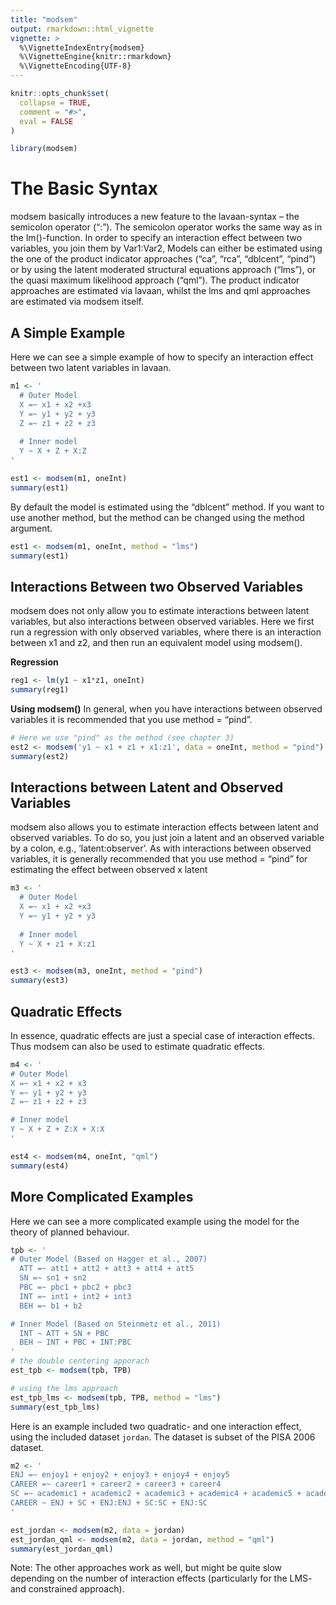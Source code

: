```yaml
---
title: "modsem"
output: rmarkdown::html_vignette
vignette: >
  %\VignetteIndexEntry{modsem}
  %\VignetteEngine{knitr::rmarkdown}
  %\VignetteEncoding{UTF-8}
---
```


```r
knitr::opts_chunk$set(
  collapse = TRUE,
  comment = "#>",
  eval = FALSE
)
```

```r
library(modsem)
```
# The Basic Syntax

modsem basically introduces a new feature to the lavaan-syntax -- the semicolon operator (":").
The semicolon operator works the same way as in the lm()-function. In order to specify an interaction effect between two variables, you join them by Var1:Var2,
Models can either be estimated using the one of the product indicator approaches ("ca", "rca", "dblcent", "pind") or by using 
the latent moderated structural equations approach ("lms"), or the quasi maximum likelihood approach ("qml").
The product indicator approaches are estimated via lavaan, whilst the lms and qml approaches are estimated via modsem itself.

## A Simple Example
Here we can see a simple example of how to specify an interaction effect between two latent variables in lavaan.

```r
m1 <- '
  # Outer Model
  X =~ x1 + x2 +x3
  Y =~ y1 + y2 + y3
  Z =~ z1 + z2 + z3
  
  # Inner model
  Y ~ X + Z + X:Z 
'

est1 <- modsem(m1, oneInt)
summary(est1)
```
By default the model is estimated using the "dblcent" method. If you want to use another method, 
but the method can be changed using the method argument. 

```r
est1 <- modsem(m1, oneInt, method = "lms")
summary(est1)
```

## Interactions Between two Observed Variables

modsem does not only allow you to estimate interactions between latent variables, but also interactions between observed variables. Here we first run a regression with only observed variables, where there is an interaction between x1 and z2, and then run an equivalent model using modsem().

**Regression**

```r
reg1 <- lm(y1 ~ x1*z1, oneInt)
summary(reg1)
```

**Using modsem()** In general, when you have interactions between observed variables it is recommended that you use method = "pind".

```r
# Here we use "pind" as the method (see chapter 3)
est2 <- modsem('y1 ~ x1 + z1 + x1:z1', data = oneInt, method = "pind")
summary(est2)
```

## Interactions between Latent and Observed Variables

modsem also allows you to estimate interaction effects between latent and observed variables. To do so, you just join a latent and an observed variable by a colon, e.g., 'latent:observer'. As with interactions between observed variables, it is generally recommended that you use method = "pind" for estimating the effect between observed x latent

```r
m3 <- '
  # Outer Model
  X =~ x1 + x2 +x3
  Y =~ y1 + y2 + y3
  
  # Inner model
  Y ~ X + z1 + X:z1 
'

est3 <- modsem(m3, oneInt, method = "pind")
summary(est3)
```

## Quadratic Effects 

In essence, quadratic effects are just a special case of interaction effects. 
Thus modsem can also be used to estimate quadratic effects.
```r

m4 <- '
# Outer Model
X =~ x1 + x2 + x3
Y =~ y1 + y2 + y3
Z =~ z1 + z2 + z3

# Inner model
Y ~ X + Z + Z:X + X:X
'

est4 <- modsem(m4, oneInt, "qml")
summary(est4)
```

## More Complicated Examples 

Here we can see a more complicated example using the model for the theory of planned behaviour.

```r

tpb <- ' 
# Outer Model (Based on Hagger et al., 2007)
  ATT =~ att1 + att2 + att3 + att4 + att5
  SN =~ sn1 + sn2
  PBC =~ pbc1 + pbc2 + pbc3
  INT =~ int1 + int2 + int3
  BEH =~ b1 + b2

# Inner Model (Based on Steinmetz et al., 2011)
  INT ~ ATT + SN + PBC
  BEH ~ INT + PBC + INT:PBC  
'
# the double centering apporach
est_tpb <- modsem(tpb, TPB)

# using the lms approach
est_tpb_lms <- modsem(tpb, TPB, method = "lms")
summary(est_tpb_lms)
```

Here is an example included two quadratic- and one interaction effect,
using the included dataset `jordan`.
The dataset is subset of the PISA 2006 dataset.

```r
m2 <- '
ENJ =~ enjoy1 + enjoy2 + enjoy3 + enjoy4 + enjoy5
CAREER =~ career1 + career2 + career3 + career4
SC =~ academic1 + academic2 + academic3 + academic4 + academic5 + academic6
CAREER ~ ENJ + SC + ENJ:ENJ + SC:SC + ENJ:SC
'

est_jordan <- modsem(m2, data = jordan)
est_jordan_qml <- modsem(m2, data = jordan, method = "qml")
summary(est_jordan_qml)
```

Note: The other approaches work as well, but might be quite slow depending on the number of interaction effects (particularly for the LMS- and constrained approach).
